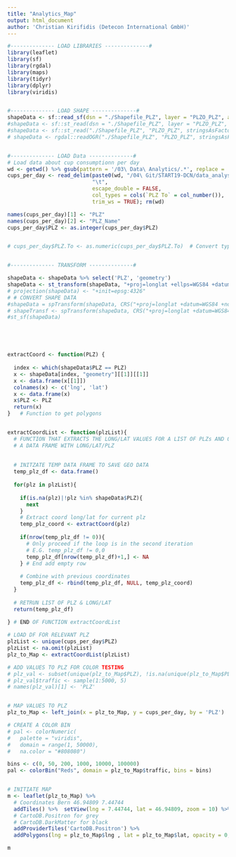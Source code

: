 ```yaml
---
title: "Analytics_Map"
output: html_document
author: 'Christian Kirifidis (Detecon International GmbH)' 
---
```


```r
#-------------- LOAD LIBRARIES --------------#
library(leaflet)
library(sf)
library(rgdal)
library(maps)
library(tidyr)
library(dplyr)
library(viridis)


#-------------- LOAD SHAPE --------------#
shapeData <- sf::read_sf(dsn = "./Shapefile_PLZ", layer = "PLZO_PLZ", as_tibble = F)
#shapeData <- sf::st_read(dsn = "./Shapefile_PLZ", layer = "PLZO_PLZ", as_tibble = F)
#shapeData <- sf::st_read("./Shapefile_PLZ", "PLZO_PLZ", stringsAsFactor = F)
# shapeData <- rgdal::readOGR("./Shapefile_PLZ", "PLZO_PLZ", stringsAsFactor = F)


#-------------- LOAD Data --------------#
# Load data about cup consumptionn per day
wd <- getwd() %>% gsub(pattern = '/03\ Data\ Analytics/.*', replace = '') 
cups_per_day <- read_delim(paste0(wd, "/04\ Git/START19-DCN/data_analysis/cups_per_day.tsv"),
                           "\t",
                           escape_double = FALSE, 
                           col_types = cols(`PLZ To` = col_number()), 
                           trim_ws = TRUE); rm(wd)

names(cups_per_day)[1] <- "PLZ"
names(cups_per_day)[2] <- "PLZ_Name"
cups_per_day$PLZ <- as.integer(cups_per_day$PLZ)


# cups_per_day$PLZ.To <- as.numeric(cups_per_day$PLZ.To)  # Convert type


#-------------- TRANSFORM --------------#

shapeData <- shapeData %>% select('PLZ', 'geometry')
shapeData <- st_transform(shapeData, "+proj=longlat +ellps=WGS84 +datum=WGS84")
# projection(shapeData) <- "+init=epsg:4326"
# # CONVERT SHAPE DATA
#shapeData = spTransform(shapeData, CRS("+proj=longlat +datum=WGS84 +no_defs +init=epsg:4326"))
# shapeTransf <- spTransform(shapeData, CRS("+proj=longlat +datum=WGS84"))
#st_sf(shapeData)





extractCoord <- function(PLZ) {
  
  index <- which(shapeData$PLZ == PLZ)
  x <- shapeData[index, "geometry"][[1]][[1]]
  x <- data.frame(x[[1]])
  colnames(x) <- c('lng', 'lat')
  x <- data.frame(x)
  x$PLZ <- PLZ
  return(x)
}   # Function to get polygons


extractCoordList <- function(plzList){
  # FUNCTION THAT EXTRACTS THE LONG/LAT VALUES FOR A LIST OF PLZs AND OUTPUTS 
  # A DATA FRAME WITH LONG/LAT/PLZ
  
  
  # INITZATE TEMP DATA FRAME TO SAVE GEO DATA
  temp_plz_df <- data.frame()
  
  for(plz in plzList){
    
    if(is.na(plz)|!plz %in% shapeData$PLZ){
      next
    }
    # Extract coord long/lat for current plz
    temp_plz_coord <- extractCoord(plz)
    
    if(nrow(temp_plz_df != 0)){
      # Only proceed if the loop is in the second iteration
      # E.G. temp_plz_df != 0,0
      temp_plz_df[nrow(temp_plz_df)+1,] <- NA
    } # End add empty row
    
    # Combine with previous coordinates
    temp_plz_df <- rbind(temp_plz_df, NULL, temp_plz_coord)
  }
  
  # RETRUN LIST OF PLZ & LONG/LAT
  return(temp_plz_df)
  
} # END OF FUNCTION extractCoordList
```






```r
# LOAD DF FOR RELEVANT PLZ
plzList <- unique(cups_per_day$PLZ)
plzList <- na.omit(plzList)
plz_to_Map <- extractCoordList(plzList)

# ADD VALUES TO PLZ FOR COLOR TESTING
# plz_val <- subset(unique(plz_to_Map$PLZ), !is.na(unique(plz_to_Map$PLZ))) %>% data.frame()
# plz_val$traffic <- sample(1:5000, 5)
# names(plz_val)[1] <- 'PLZ'


# MAP VALUES TO PLZ
plz_to_Map <- left_join(x = plz_to_Map, y = cups_per_day, by = 'PLZ')

# CREATE A COLOR BIN
# pal <- colorNumeric(
#   palette = "viridis",
#   domain = range(1, 50000),
#   na.color = "#808080")

bins <- c(0, 50, 200, 1000, 10000, 100000)
pal <- colorBin("Reds", domain = plz_to_Map$traffic, bins = bins)


# INITIATE MAP
m <- leaflet(plz_to_Map) %>%
  # Coordinates Bern 46.94809 7.44744
  addTiles() %>%  setView(lng = 7.44744, lat = 46.94809, zoom = 10) %>%
  # CartoDB.Positron for grey
  # CartoDB.DarkMatter for black
  addProviderTiles('CartoDB.Positron') %>% 
  addPolygons(lng = plz_to_Map$lng , lat = plz_to_Map$lat, opacity = 0, fillOpacity = 0.8, smoothFactor = 0, color = ~pal(na.omit(unique(bins)))) %>% addLegend("bottomright", pal = pal, values = bins, title = "Number of Cups", opacity = 1)

m
```












